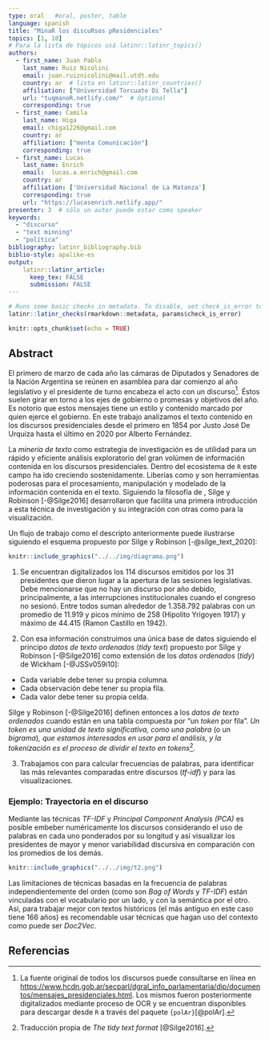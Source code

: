 ```yaml
---
type: oral   #oral, poster, table
language: spanish
title: "MinaR los discuRsos pResidenciales"
topics: [1, 10]
# Para la lista de tópicos usá latinr::latinr_topics()
authors:
  - first_name: Juan Pablo
    last_name: Ruiz Nicolini
    email: juan.ruiznicolini@mail.utdt.edu
    country: ar  # lista en latinr::latinr_countries()
    affiliation: ["Universidad Torcuato Di Tella"]
    url: "tuqmanoR.netlify.com/"  # Optional 
    corresponding: true
  - first_name: Camila 
    last_name: Higa
    email: chiga1226@gmail.com
    country: ar
    affiliation: ["menta Comunicación"]
    corresponding: true
  - first_name: Lucas  
    last_name: Enrich
    email:  lucas.a.enrich@gmail.com
    country: ar
    affiliation: ['Universidad Nacional de La Matanza']
    corresponding: true
    url: "https://lucasenrich.netlify.app/"
presenter: 3  # sólo un autor puede estar como speaker
keywords: 
  - "discurso"
  - "text minning"
  - "política"
bibliography: latinr_bibliography.bib
biblio-style: apalike-es   
output: 
    latinr::latinr_article: 
      keep_tex: FALSE
      submission: FALSE
---
```



```r
# Runs some basic checks in metadata. To disable, set check_is_error to FALSE
latinr::latinr_checks(rmarkdown::metadata, params$check_is_error)
```


```r
knitr::opts_chunk$set(echo = TRUE)
```


## Abstract 

El primero de marzo de cada año las cámaras de Diputados y Senadores de la Nación Argentina se reúnen en asamblea para dar comienzo al año legislativo y el presidente de turno encabeza el acto con un discurso[^1]. Éstos suelen girar en torno a los ejes de gobierno o promesas y objetivos del año. Es notorio que estos mensajes tiene un estilo y contenido marcado por quien ejerce el gobierno. En este trabajo analizamos el texto contenido en los discursos presidenciales desde el primero en 1854 por Justo José De Urquiza hasta el último en 2020 por Alberto Fernández.


[^1]: La fuente original de todos los discursos puede consultarse en línea en [https://www.hcdn.gob.ar/secparl/dgral_info_parlamentaria/dip/documentos/mensajes_presidenciales.html](https://www.hcdn.gob.ar/secparl/dgral_info_parlamentaria/dip/documentos/mensajes_presidenciales.html). Los mismos fueron posteriormente digitalizados mediante proceso de OCR y se encuentran disponibles para descargar desde `R` a través del paquete `{polAr}`[@polAr]. 


La *minería de texto* como estrategia de investigación es de utilidad para un rápido y eficiente análisis exploratorio del gran volúmen de información contenida en los discursos presidenciales. Dentro del ecosistema de `R` este campo ha ido creciendo sostenidamente. Liberías como \CRANpkg{tm} y \CRANpkg{topicmodels} son herramientas poderosas para el procesamiento, manipulación y modelado de la información contenida en el texto. Siguiendo la filosofía de \CRANpkg{tidyverse},  Silge y Robinson [-@Silge2016] desarrollaron \CRANpkg{tidytext} que facilita una primera introducción a esta técnica de investigación y su integración con otras como \CRANpkg{ggplot2} para la visualización. 

Un flujo de trabajo como el descripto anteriormente puede ilustrarse siguiendo el esquema propuesto por Silge y Robinson [-@silge_text_2020]:

```r
knitr::include_graphics("../../img/diagrama.png")
```

1. Se encuentran digitalizados los $114$ discursos emitidos por los $31$ presidentes que dieron lugar a la apertura de las sesiones legislativas. Debe mencionarse que no hay un discurso por año debido, principalmente, a las interrupciones institucionales cuando el congreso no sesionó. Entre todos suman alrededor de $1.358.792$ palabras con un promedio de $11.919$ y picos mínimo de $258$ (Hipolito Yrigoyen $1917$) y máximo de $44.415$ (Ramon Castillo en $1942$). 

2. Con esa información construimos una única base de datos siguiendo el principo *datos de texto ordenados* (*tidy text*) propuesto por Silge y Robinson [-@Silge2016] como extensión de los *datos ordenados* (*tidy*) de Wickham [-@JSSv059i10]: 

 * Cada variable debe tener su propia columna.
 * Cada observación debe tener su propia fila.
 * Cada valor debe tener su propia celda.

Silge y Robinson [-@Silge2016] definen entonces a los *datos de texto ordenados* cuando están en una tabla compuesta por "un *token* por fila". *Un token es una unidad de texto significativa, como una palabra* (o un *bigrama*)*, que estamos interesados en usar para el análisis, y la tokenización es el proceso de dividir el texto en tokens*[^2]. 

[^2]: Traducción propia de *The tidy text format* [@Silge2016].

3. Trabajamos con \CRANpkg{dplyr} para calcular frecuencias de palabras, \CRANpkg{tidytext} para identificar las más relevantes comparadas entre discursos (*tf-idf*) y \CRANpkg{ggplot2} para las visualizaciones. 

### Ejemplo: Trayectoria en el discurso

Mediante las técnicas _TF-IDF_ y _Principal Component Analysis (PCA)_ es posible embeber numéricamente los discursos considerando el uso de palabras en cada uno ponderados por su longitud y así visualizar los presidentes de mayor y menor variabilidad discursiva en comparación con los promedios de los demás.

```r
knitr::include_graphics("../../img/t2.png")
```

Las limitaciones de técnicas basadas en la frecuencia de palabras independientemente del orden (como son _Bag of Words_ y _TF-IDF_) están vinculadas con el vocabulario por un lado, y con la semántica por el otro. Así, para trabajar mejor con textos históricos (el más antiguo en este caso tiene 166 años) es recomendable usar técnicas que hagan uso del contexto como puede ser _Doc2Vec_.

## Referencias
